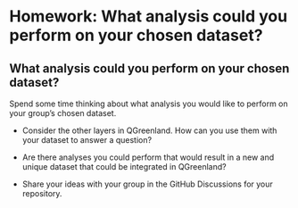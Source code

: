 
# Homework: What analysis could you perform on your chosen dataset?

## What analysis could you perform on your chosen dataset?

Spend some time thinking about what analysis you would like to perform on your group's
chosen dataset.

* Consider the other layers in QGreenland. How can you use them with your dataset to
  answer a question?

* Are there analyses you could perform that would result in a new and unique dataset
  that could be integrated in QGreenland?

* Share your ideas with your group in the GitHub Discussions for your repository.
